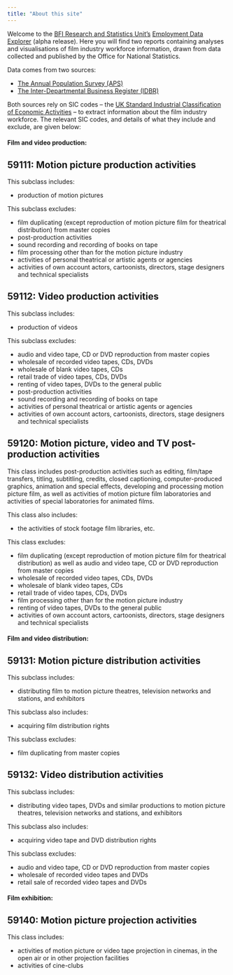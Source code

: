 ```yaml
---
title: "About this site"
---
```


Welcome to the [BFI Research and Statistics Unit's](https://www.bfi.org.uk/industry-data-insights/) [Employment Data Explorer](index.qmd) (alpha release). Here you will find two reports containing analyses and visualisations of film industry workforce information, drawn from data collected and published by the Office for National Statistics.

Data comes from two sources:

* [The Annual Population Survey (APS)](aps-report.qmd)
* [The Inter-Departmental Business Register (IDBR)](idbr-report.qmd)

Both sources rely on SIC codes -- the [UK Standard Industrial Classification of Economic Activities](https://www.ons.gov.uk/methodology/classificationsandstandards/ukstandardindustrialclassificationofeconomicactivities/uksic2007) -- to extract information about the film industry workforce. The relevant SIC codes, and details of what they include and exclude, are given below:

#### Film and video production:

:::{.callout-note collapse="true"} 
## 59111: Motion picture production activities
This subclass includes:

* production of motion pictures

This subclass excludes:

* film duplicating (except reproduction of motion picture film for theatrical distribution) from master copies
* post-production activities
* sound recording and recording of books on tape
* film processing other than for the motion picture industry
* activities of personal theatrical or artistic agents or agencies
* activities of own account actors, cartoonists, directors, stage designers and technical specialists
:::
:::{.callout-note collapse="true"} 
## 59112: Video production activities
This subclass includes:

* production of videos

This subclass excludes:

* audio and video tape, CD or DVD reproduction from master copies
* wholesale of recorded video tapes, CDs, DVDs
* wholesale of blank video tapes, CDs
* retail trade of video tapes, CDs, DVDs
* renting of video tapes, DVDs to the general public
* post-production activities
* sound recording and recording of books on tape
* activities of personal theatrical or artistic agents or agencies
* activities of own account actors, cartoonists, directors, stage designers and technical specialists
:::
:::{.callout-note collapse="true"} 
## 59120: Motion picture, video and TV post-production activities
This class includes post-production activities such as editing, film/tape transfers, titling, subtitling, credits, closed captioning, computer-produced graphics, animation and special effects, developing and processing motion picture film, as well as activities of motion picture film laboratories and activities of special laboratories for animated films.

This class also includes:

* the activities of stock footage film libraries, etc.

This class excludes:

* film duplicating (except reproduction of motion picture film for theatrical distribution) as well as audio and video tape, CD or DVD reproduction from master copies
* wholesale of recorded video tapes, CDs, DVDs
* wholesale of blank video tapes, CDs
* retail trade of video tapes, CDs, DVDs
* film processing other than for the motion picture industry
* renting of video tapes, DVDs to the general public
* activities of own account actors, cartoonists, directors, stage designers and technical specialists
:::

#### Film and video distribution:

:::{.callout-note collapse="true"} 
## 59131: Motion picture distribution activities
This subclass includes:

* distributing film to motion picture theatres, television networks and stations, and exhibitors

This subclass also includes:

* acquiring film distribution rights

This subclass excludes:

* film duplicating from master copies
:::
:::{.callout-note collapse="true"} 
## 59132: Video distribution activities
This subclass includes:

* distributing video tapes, DVDs and similar productions to motion picture theatres, television networks and stations, and exhibitors

This subclass also includes:

* acquiring video tape and DVD distribution rights

This subclass excludes:

* audio and video tape, CD or DVD reproduction from master copies
* wholesale of recorded video tapes and DVDs
* retail sale of recorded video tapes and DVDs
:::

#### Film exhibition:

:::{.callout-note collapse="true"} 
## 59140: Motion picture projection activities
This class includes:

* activities of motion picture or video tape projection in cinemas, in the open air or in other projection facilities
* activities of cine-clubs
:::
 
